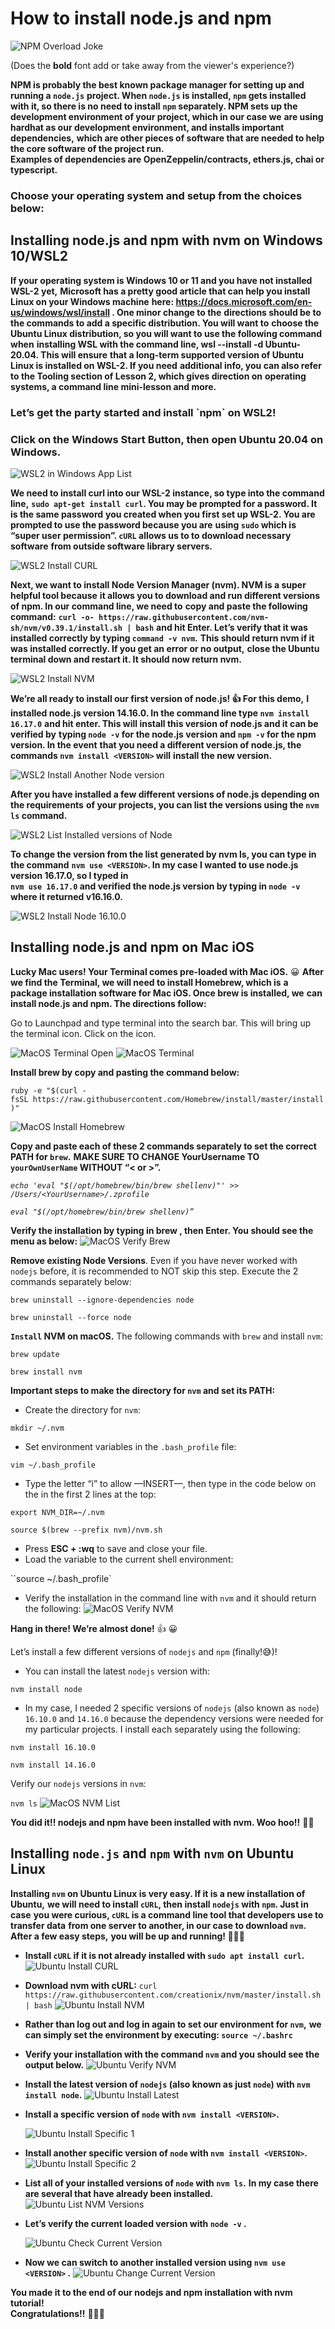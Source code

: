 # How to install node.js and npm

![NPM Overload Joke](/public/assets/lessons/install_npm/npm-jokes-1.png)

(Does the **bold** font add or take away from the viewer's experience?)

**NPM is probably the best known package manager for setting up and running a `node.js`** 
**project. When `node.js` is installed, `npm` gets installed with it, so there is no need to install** 
**`npm` separately. NPM sets up the development environment of your project, which in our case we**
**are using hardhat as our development environment, and installs important dependencies,** 
**which are other pieces of software that are needed to help the core software of the project run.**  
**Examples of dependencies are OpenZeppelin/contracts, ethers.js, chai or typescript.** 

<h3>Choose your operating system and setup from the choices below:</h3>

<h2>Installing node.js and npm with nvm on Windows 10/WSL2</h2>

**If your operating system is Windows 10 or 11 and you have not installed WSL-2 yet,** 
**Microsoft has a pretty good article that can help you install Linux on your Windows machine** 
**here: https://docs.microsoft.com/en-us/windows/wsl/install .  One minor change to the** 
**directions should be to the commands to add a specific distribution. You will want to** 
**choose the Ubuntu Linux distribution, so you will want to use the following command when** 
**installing WSL with the command line, wsl --install -d Ubuntu-20.04. This will ensure** 
**that a long-term supported version of Ubuntu Linux is installed on WSL-2. If you need** 
**additional info, you can also refer to the Tooling section of Lesson 2, which gives direction on** 
**operating systems, a command line mini-lesson and more.**

<h3>Let’s get the party started and install `npm` on WSL2!</h3>

<h3>Click on the Windows Start Button, then open Ubuntu 20.04 on Windows.</h3>

![WSL2 in Windows App List](/public/assets/lessons/install_npm/WSL-open3.PNG)

**We need to install curl into our WSL-2 instance, so type into the command line,** 
**`sudo apt-get install curl`. You may be prompted for a password. It is the same password** 
**you created when you first set up WSL-2. You are prompted to use the password because you are** 
**using `sudo` which is “super user permission”. `cURL` allows us to to download necessary software**
**from outside software library servers.**

![WSL2 Install CURL](/public/assets/lessons/install_npm/curl3.png)

**Next, we want to install Node Version Manager (nvm). NVM is a super helpful tool because** 
**it allows you to download and run different versions of npm. In our command line, we need to** 
**copy and paste the following command:**
**`curl -o- https://raw.githubusercontent.com/nvm-sh/nvm/v0.39.1/install.sh | bash`** 
**and hit Enter. Let’s verify that it was installed correctly by typing `command -v nvm`.** 
**This should return nvm if it was installed correctly. If you get an error or no output,** 
**close the Ubuntu terminal down and restart it. It should now return nvm.**

![WSL2 Install NVM](/public/assets/lessons/install_npm/WSL-install-nvm3.png)

**We’re all ready to install our first version of node.js! 👍 For this demo,** 
**I installed node.js version 14.16.0. In the command line type `nvm install 16.17.0`** 
**and hit enter. This will install this version of node.js and it can be verified by** 
**typing `node -v` for the node.js version and `npm -v` for the npm version. In the event** 
**that you need a different version of node.js, the commands `nvm install <VERSION>` will** 
**install the new version.**

![WSL2 Install Another Node version](/public/assets/lessons/install_npm/install-another-version.PNG)

**After you have installed a few different versions of node.js depending on the requirements** 
**of your projects, you can list the versions using the `nvm ls` command.**

![WSL2 List Installed versions of Node](/public/assets/lessons/install_npm/list-installed-versions-of-node.PNG)

**To change the version from the list generated by nvm ls, you can type in the command** 
**`nvm use <VERSION>`. In my case I wanted to use node.js version 16.17.0, so I typed in**                 
**`nvm use 16.17.0` and verified the node.js version by typing in `node -v` where it returned v16.16.0.**

![WSL2 Install Node 16.10.0](/public/assets/lessons/install_npm/WSL-nvm-install-16.17.0.PNG)

<h2>Installing node.js and  npm on Mac iOS</h2>

**Lucky Mac users! Your Terminal comes pre-loaded with Mac iOS.** 😀 
**After we find the Terminal, we will need to install Homebrew, which is** 
**a package installation software for Mac iOS. Once brew is installed, we** 
**can install node.js and npm. The directions follow:**

Go to Launchpad and type terminal into the search bar. This will bring 
up the terminal icon. Click on the icon.

![MacOS Terminal Open](/public/assets/lessons/install_npm/terminal0.png)
![MacOS Terminal](/public/assets/lessons/install_npm/terminal1.png)

**Install brew by copy and pasting the command below:**

   `ruby -e "$(curl -fsSL https://raw.githubusercontent.com/Homebrew/install/master/install)"`

![MacOS Install Homebrew](/public/assets/lessons/install_npm/MacOS-install-brew2.png)

**Copy and paste each of these 2 commands separately to set the correct PATH for `brew`.** 
**MAKE SURE TO CHANGE YourUsername TO `yourOwnUserName` WITHOUT “< or >”.**

*`echo 'eval "$(/opt/homebrew/bin/brew shellenv)"' >> /Users/<YourUsername>/.zprofile`*

*`eval "$(/opt/homebrew/bin/brew shellenv)”`*


**Verify the installation by typing in brew , then Enter. You should see the menu as below:**
![MacOS Verify Brew](/public/assets/lessons/install_npm/MacOS-nvm-ls2.png)


**Remove existing Node Versions**. Even if you have never worked with `nodejs` before, it is 
recommended to NOT skip this step. Execute the 2 commands separately below:

`brew uninstall --ignore-dependencies node`

`brew uninstall --force node`


**`Install` NVM on macOS.** The following commands with `brew` and install `nvm`:

`brew update`

`brew install nvm`


**Important steps to make the directory for `nvm` and set its PATH:**

- Create the directory for `nvm`:

`mkdir ~/.nvm`

- Set environment variables in the `.bash_profile` file:

`vim ~/.bash_profile`

- Type the letter “i” to allow  —INSERT—, then type in the code below on the in the first 2 lines at the top:

`export NVM_DIR=~/.nvm`

`source $(brew --prefix nvm)/nvm.sh`

- Press **ESC + :wq** to save and close your file.
- Load the variable to the current shell environment:

``source ~/.bash_profile`


- Verify the installation in the command line with `nvm` and it should return the following:
![MacOS Verify NVM](/public/assets/lessons/install_npm/MacOS-nvm-version.png)

**Hang in there! We’re almost done!** 👍 😀

Let’s install a few different versions of `nodejs` and `npm` (finally!😅)!

- You can install the latest `nodejs` version with:

`nvm install node`

- In my case, I needed 2 specific versions of `nodejs` (also known as `node`) 
`16.10.0` and `14.16.0` because the dependency versions were needed for my 
particular projects. I install each separately using the following:

`nvm install 16.10.0`

`nvm install 14.16.0`


Verify our `nodejs` versions in `nvm`:

`nvm ls`
![MacOS NVM List](/public/assets/lessons/install_npm/nvm-list-mac.png)

**You did it!! nodejs and npm have been installed with nvm. Woo hoo!!** 🎉💥


## Installing `node.js` and `npm` with `nvm` on Ubuntu Linux

**Installing `nvm` on Ubuntu Linux is very easy. If it is a new installation of Ubuntu,** 
**we will need to install `cURL`,  then install `nodejs` with `npm`. Just in case** 
**you were curious, `cURL` is a command line tool that developers use to transfer data** 
**from one server to another, in our case to download `nvm`. After a few easy steps,** 
**you will be up and running! 🏃🏾‍♀️**

- **Install `cURL` if it is not already installed with `sudo apt install curl`.**
![Ubuntu Install CURL](/public/assets/lessons/install_npm/curl.png)

- **Download nvm with cURL:** 
    `curl https://raw.githubusercontent.com/creationix/nvm/master/install.sh | bash`
![Ubuntu Install NVM](/public/assets/lessons/install_npm/small-nvm.png)

- **Rather than log out and log in again to set our environment for `nvm`,**
  **we can simply set the environment by executing: `source ~/.bashrc`**

- **Verify your installation with the command `nvm` and you should see the output below.**
![Ubuntu Verify NVM](/public/assets/lessons/install_npm/verify-nvm.png)

- **Install the latest version of `nodejs` (also known as just `node`) with `nvm install node`.**
![Ubuntu Install Latest](/public/assets/lessons/install_npm/nvm-install-latest-node.png)

- **Install a specific version of `node` with `nvm install <VERSION>`.**

  ![Ubuntu Install Specific 1](/public/assets/lessons/install_npm/nvm-install-16.10.0-ub.png)

- **Install another specific version of `node` with `nvm install <VERSION>`.**
![Ubuntu Install Specific 2](/public/assets/lessons/install_npm/nvm-install-14.16.0-ub.png)


- **List all of your installed versions of `node` with `nvm ls`.**
  **In my case there are several that have already been installed.**
![Ubuntu List NVM Versions](/public/assets/lessons/install_npm/list-nvm-versions-ub.png)

- **Let’s verify the current loaded version with `node -v` .**

  ![Ubuntu Check Current Version](/public/assets/lessons/install_npm/check-current-version.png)

- **Now we can switch to another installed version using `nvm use <VERSION>` .**
![Ubuntu Change Current Version](/public/assets/lessons/install_npm/change-and-check-current-version.png)


**You made it to the end of our nodejs and npm installation with nvm tutorial!**  
**Congratulations!!** 🎉💥🥇





















